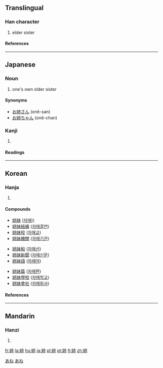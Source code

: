 {{see|姊}}
==Translingual==

===Han character===
{{Han char|rn=38|rad=女|as=05|sn=8|four=|canj=女十月 (VJB), 女卜中月 (VYLB)}}

# elder sister

====References====
{{Han ref|kx=0258.140|dkj=06165|dj=0523.210|hdz=21029.160|uh=59C9|ud=22985}}

----

==Japanese==

===Noun===
{{ja-noun|k|hira=あね|rom=ane}}

# one's own older sister

====Synonyms====
*[[お姉さん]] (onē-san)
*[[お姉ちゃん]] (onē-chan)

===Kanji===
{{ja-kanji|grade=2|rs=女05}}

# {{defn|Japanese}}

====Readings====
{{ja-readings|on=[[し]] ([[shi]])|kun=[[あね]] ([[ane]])}}

[[Category:1000 Japanese basic words|あね]]
[[Category:ja:Family|あね]]

----

==Korean==

===Hanja===
{{ko-hanja|hangeul=자|rv=ja|mr=cha|eumhun=손윗누이|ehrv=sonwitnui|ehmr=sonwitnui|ehy=}}

# {{defn|Korean}}

====Compounds====
{{top3}}
*[[姉妹]] ([[자매]]))
*[[姉妹結緣]] ([[자매결연]])
*[[姉妹校]] ([[자매교]])
*[[姉妹機關]] ([[자매기관]])
{{mid3}}
*[[姉妹船]] ([[자매선]])
*[[姉妹新聞]] ([[자매신문]])
*[[姉妹語]] ([[자매어]])
{{mid3}}
*[[姉妹篇]] ([[자매편]])
*[[姉妹學校]] ([[자매학교]])
*[[姉妹會社]] ([[자매회사]])
{{bottom}}

====References====
{{Hanja ref|nav=11063}}

----

==Mandarin==

===Hanzi===
{{cmn-hanzi|pin=[[zǐ]] ([[zi3]])|wg=tzu<sup>3</sup>}}

# {{defn|Mandarin}}

[[fr:姉]]
[[la:姉]]
[[hu:姉]]
[[ja:姉]]
[[pl:姉]]
[[pt:姉]]
[[fi:姉]]
[[zh:姉]]